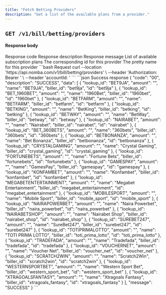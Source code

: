 ```yaml
---
title: "Fetch Betting Providers"
description: "Get a list of the available plans from a provider."
---
```


<CardGroup cols={2}>
    <Card
        title="Subscribe to betting"
        icon="link-simple"
        href="/products/bills/subscribe-to-betting"
    ></Card>
</CardGroup>

## `GET /v1/bill/betting/providers`


#### Response body

<ResponseField name="code" type="string" required>
    Response code
</ResponseField>

<ResponseField name="description" type="string" required>
    Response description
</ResponseField>

<ResponseField name="message" type="string" required>
    Response message
</ResponseField>

<ResponseField name="data" type="object[]">
    List of available subscription plans
    <Expandable title="object" defaultOpen="true">
        <ResponseField name="id" type="string" required>
            The corresponding id for this provider
        </ResponseField>
        <ResponseField name="name" type="string" required>
            The pretty name for this provider
        </ResponseField>
    </Expandable>
</ResponseField>

<RequestExample>
    ```bash Request
    curl --location 'https://api.nomba.com/v1/bill/betting/providers' \
    --header 'Authorization: Bearer <token>' \
    --header 'accountId: <accountId>'
        ```
</RequestExample>

<ResponseExample>
    ```json Success response
    {
        "code": "00",
        "description": "SUCCESS",
        "data": [
            {
                "lookup_id": "BET9JA",
                "amount": "",
                "name": "BET9JA",
                "biller_id": "bet9ja",
                "id": "bet9ja"
            },
            {
                "lookup_id": "BET_1960BET",
                "amount": "",
                "name": "1960Bet",
                "biller_id": "1960bet",
                "id": "1960bet"
            },
            {
                "lookup_id": "BETFARM",
                "amount": "",
                "name": "BETFARM",
                "biller_id": "betfarm",
                "id": "betfarm"
            },
            {
                "lookup_id": "BETKING",
                "amount": "",
                "name": "BetKing",
                "biller_id": "betking",
                "id": "betking"
            },
            {
                "lookup_id": "BETWAY",
                "amount": "",
                "name": "BetWay",
                "biller_id": "betway",
                "id": "betway"
            },
            {
                "lookup_id": "NAIRABET",
                "amount": "",
                "name": "Nairabet",
                "biller_id": "nairabet",
                "id": "nairabet"
            },
            {
                "lookup_id": "BET_360BETS",
                "amount": "",
                "name": "360bets",
                "biller_id": "360bets",
                "id": "360bets"
            },
            {
                "lookup_id": "BETBONANZA",
                "amount": "",
                "name": "Bet Bonanza",
                "biller_id": "betbonanza",
                "id": "betbonanza"
            },
            {
                "lookup_id": "CRYSTALGAMING",
                "amount": "",
                "name": "Crystal Gaming",
                "biller_id": "crystal_gaming",
                "id": "crystal_gaming"
            },
            {
                "lookup_id": "FORTUNEBETS",
                "amount": "",
                "name": "Fortune Bets",
                "biller_id": "fortunebets",
                "id": "fortunebets"
            },
            {
                "lookup_id": "GAMESPAY",
                "amount": "",
                "name": "GamesPay",
                "biller_id": "gamespay",
                "id": "gamespay"
            },
            {
                "lookup_id": "KONFAMBET",
                "amount": "",
                "name": "Konfambet",
                "biller_id": "konfambet",
                "id": "konfambet"
            },
            {
                "lookup_id": "MEGABETENTERTAINMENT",
                "amount": "",
                "name": "Megabet Entertainment",
                "biller_id": "megabet_entertainment",
                "id": "megabet_entertainment"
            },
            {
                "lookup_id": "MOBILESPORT",
                "amount": "",
                "name": "Mobile Sport",
                "biller_id": "mobile_sport",
                "id": "mobile_sport"
            },
            {
                "lookup_id": "NAIRAPOWERBET",
                "amount": "",
                "name": "Naira Powerbet",
                "biller_id": "naira_powerbet",
                "id": "naira_powerbet"
            },
            {
                "lookup_id": "NAIRABETSHOP",
                "amount": "",
                "name": "Nairabet Shop",
                "biller_id": "nairabet_shop",
                "id": "nairabet_shop"
            },
            {
                "lookup_id": "SUREBET247",
                "amount": "",
                "name": "SureBet247",
                "biller_id": "surebet247",
                "id": "surebet247"
            },
            {
                "lookup_id": "TOTIPRIMALOTTO",
                "amount": "",
                "name": "TOTI PRIMA LOTTO",
                "biller_id": "toti_prima_lotto",
                "id": "toti_prima_lotto"
            },
            {
                "lookup_id": "TRADEFADA",
                "amount": "",
                "name": "Tradefada",
                "biller_id": "tradefada",
                "id": "tradefada"
            },
            {
                "lookup_id": "VOUCHERNET",
                "amount": "",
                "name": "Voucher Net",
                "biller_id": "voucher_net",
                "id": "voucher_net"
            },
            {
                "lookup_id": "SCRATCH2WIN",
                "amount": "",
                "name": "Scratch2Win",
                "biller_id": "scratch2win",
                "id": "scratch2win"
            },
            {
                "lookup_id": "WESTERNSPORTBET",
                "amount": "",
                "name": "Western Sport Bet",
                "biller_id": "western_sport_bet",
                "id": "western_sport_bet"
            },
            {
                "lookup_id": "XTRAGOALSFANTASY",
                "amount": "",
                "name": "Xtragoals Fantasy",
                "biller_id": "xtragoals_fantasy",
                "id": "xtragoals_fantasy"
            }
        ],
        "message": "SUCCESS"
    }
    ```
</ResponseExample>
